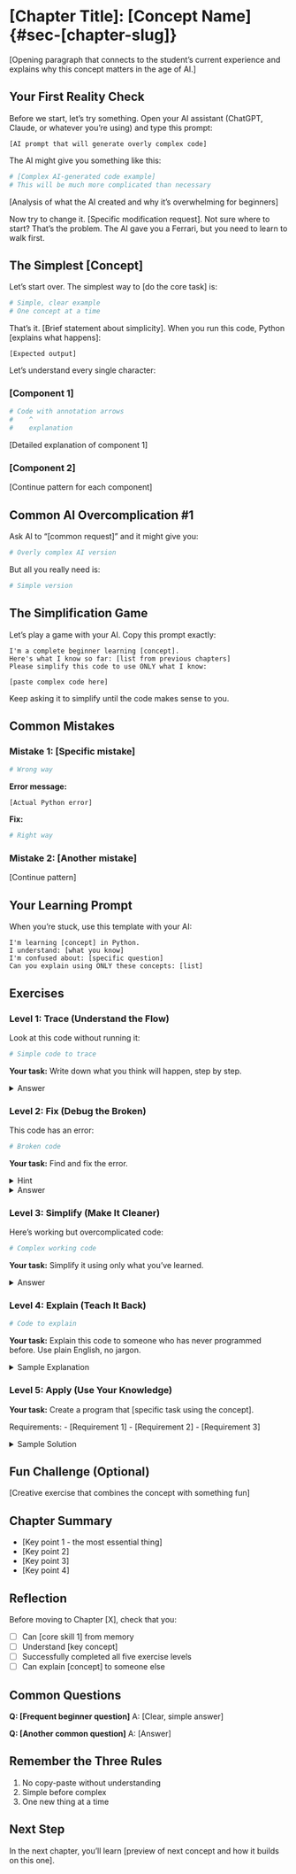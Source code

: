 # [Chapter Title]: [Concept Name] {#sec-[chapter-slug]}

[Opening paragraph that connects to the student's current experience and explains why this concept matters in the age of AI.]

## Your First Reality Check

Before we start, let's try something. Open your AI assistant (ChatGPT, Claude, or whatever you're using) and type this prompt:

```
[AI prompt that will generate overly complex code]
```

The AI might give you something like this:

```python
# [Complex AI-generated code example]
# This will be much more complicated than necessary
```

[Analysis of what the AI created and why it's overwhelming for beginners]

Now try to change it. [Specific modification request]. Not sure where to start? That's the problem. The AI gave you a Ferrari, but you need to learn to walk first.

## The Simplest [Concept]

Let's start over. The simplest way to [do the core task] is:

```python
# Simple, clear example
# One concept at a time
```

That's it. [Brief statement about simplicity]. When you run this code, Python [explains what happens]:

```
[Expected output]
```

Let's understand every single character:

### [Component 1]

```python
# Code with annotation arrows
#    ^
#    explanation
```

[Detailed explanation of component 1]

### [Component 2]

[Continue pattern for each component]

## Common AI Overcomplication #1

Ask AI to "[common request]" and it might give you:

```python
# Overly complex AI version
```

But all you really need is:

```python
# Simple version
```

## The Simplification Game

Let's play a game with your AI. Copy this prompt exactly:

```
I'm a complete beginner learning [concept]. 
Here's what I know so far: [list from previous chapters]
Please simplify this code to use ONLY what I know:

[paste complex code here]
```

Keep asking it to simplify until the code makes sense to you.

## Common Mistakes

### Mistake 1: [Specific mistake]

```python
# Wrong way
```

**Error message:**
```
[Actual Python error]
```

**Fix:**
```python
# Right way
```

### Mistake 2: [Another mistake]

[Continue pattern]

## Your Learning Prompt

When you're stuck, use this template with your AI:

```
I'm learning [concept] in Python.
I understand: [what you know]
I'm confused about: [specific question]
Can you explain using ONLY these concepts: [list]
```

## Exercises

### Level 1: Trace (Understand the Flow)

Look at this code without running it:

```python
# Simple code to trace
```

**Your task:** Write down what you think will happen, step by step.

<details>
<summary>Answer</summary>
[Step-by-step trace]
</details>

### Level 2: Fix (Debug the Broken)

This code has an error:

```python
# Broken code
```

**Your task:** Find and fix the error.

<details>
<summary>Hint</summary>
[Helpful hint without giving away answer]
</details>

<details>
<summary>Answer</summary>
```python
# Fixed code
```
[Explanation of the fix]
</details>

### Level 3: Simplify (Make It Cleaner)

Here's working but overcomplicated code:

```python
# Complex working code
```

**Your task:** Simplify it using only what you've learned.

<details>
<summary>Answer</summary>
```python
# Simplified version
```
</details>

### Level 4: Explain (Teach It Back)

```python
# Code to explain
```

**Your task:** Explain this code to someone who has never programmed before. Use plain English, no jargon.

<details>
<summary>Sample Explanation</summary>
[Clear, jargon-free explanation]
</details>

### Level 5: Apply (Use Your Knowledge)

**Your task:** Create a program that [specific task using the concept].

Requirements:
- [Requirement 1]
- [Requirement 2]
- [Requirement 3]

<details>
<summary>Sample Solution</summary>
```python
# One possible solution
```
</details>

## Fun Challenge (Optional)

[Creative exercise that combines the concept with something fun]

## Chapter Summary

- [Key point 1 - the most essential thing]
- [Key point 2]
- [Key point 3]
- [Key point 4]

## Reflection

Before moving to Chapter [X], check that you:

- [ ] Can [core skill 1] from memory
- [ ] Understand [key concept]
- [ ] Successfully completed all five exercise levels
- [ ] Can explain [concept] to someone else

## Common Questions

**Q: [Frequent beginner question]**
A: [Clear, simple answer]

**Q: [Another common question]**
A: [Answer]

::: {.callout-tip}
## Remember the Three Rules
1. No copy-paste without understanding
2. Simple before complex
3. One new thing at a time
:::

## Next Step

In the next chapter, you'll learn [preview of next concept and how it builds on this one].